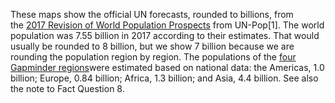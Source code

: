 
These maps show the official UN forecasts, rounded to billions, from the [2017 Revision of World Population Prospects](https://esa.un.org/unpd/wpp/) from UN-Pop[1]. The world population was 7.55 billion in 2017 according to their estimates. That would usually be rounded to 8 billion, but we show 7 billion because we are rounding the population region by region. The populations of the [four Gapminder regions](http://gapm.io/ireg)were estimated based on national data: the Americas, 1.0 billion; Europe, 0.84 billion; Africa, 1.3 billion; and Asia, 4.4 billion. See also the note to Fact Question 8.
